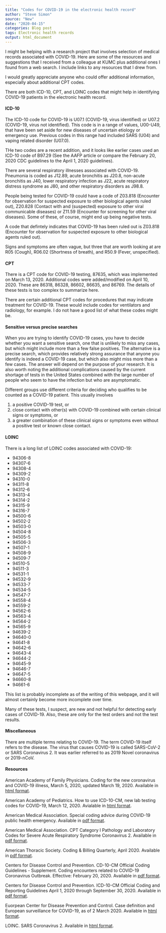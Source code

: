 ```yaml
---
title: "Codes for COVID-19 in the electronic health record"
author: "Steve Simon"
source: "New"
date: "2020-04-15"
categories: Blog post
tags: Electronic health records
output: html_document
---
```


I might be helping with a research project that involves selection of medical records associated with COVID-19. Here are some of the resources and suggestions that I received from a colleague at KUMC plus additional ones I found from a web search. I include links to any resources that I drew from.

I would greatly appreciate anyone who could offer additional information, especially about additional CPT codes.

<!---More--->

There are both ICD-10, CPT, and LOINC codes that might help in identifying COVID-19 patients in the electronic health record.

#### ICD-10

The ICD-10 code for COVID-19 is U07.1 (COVID-19, virus identified) or U07.2 (COVID-19, virus not identified). This code is in a range of values, U00-U49, that have been set aside for  new diseases of uncertain etiology or emergency use. Previous codes in this range had included SARS (U04) and vaping related disorder (U07.0).

THe two codes are a recent addition, and it looks like earlier cases used an ICD-10 code of B97.29 (See the AAFP article or compare the February 20, 2020 CDC guidelines to the April 1, 2020 guidelines).

There are several respiratory illnesses associated with COVID-19. Pneumonia is coded as J12.89, acute bronchitis as J20.8, non-acute bronchitis as J40, lower respiratory infection as J22, acute respiratory distress syndrome as J80, and other respiratory disorders as J98.8.

People being tested for COVID-19 could have a code of Z03.818 (Encounter for observation for suspected exposure to other biological agents ruled out), Z20.828 (Contact with and (suspected) exposure to other viral communicable diseases) or Z11.59 (Encounter for screening for other viral diseases). Some of these, of course, might end up being negative tests.

A code that defintely indicates that COVID-19 has been ruled out is Z03.818 (Encounter for observation for suspected exposure to other biological agents ruled out).

Signs and symptoms are often vague, but three that are worth looking at are R05 (Cough), R06.02 (Shortness of breath), and R50.9 (Fever, unspecified).

#### CPT

There is a CPT code for COVID-19 testing, 87635, which was implemented on March 13, 2020. Additional codes were added/modified on April 10, 2020. These are 86318, 86328, 86602, 86635, and 86769. The details of these tests is too complex to summarize here.

There are certain additional CPT codes for procedures that may indicate treatment for COVID-19. These would include codes for ventilators and radiology, for example. I do not have a good list of what these codes might be. 

#### Sensitive versus precise searches

When you are trying to identify COVID-19 cases, you have to decide whether you want a sensitive search, one that is unlikely to miss any cases, but which might include more than a few false positives. The alternative is a precise search, which provides relatively strong assurance that anyone you identify is indeed a COVID-19 case, but which also might miss more than a few cases. The answer will depend on the purpose of your research. It is also worth noting the additional complications caused by the current shortage of tests in the United States combined with the large number of people who seem to have the infection but who are asymptomatic.

Different groups use different criteria for deciding who qualifies to be counted as a COVID-19 patient. This usually involves 

1. a positive COVID-19 test, or 
2. close contact with other(s) with COVID-19 combined with certain clinical signs or symptoms, or 
3. a greater combination of these clinical signs or symptoms even without a positive test or known close contact.

#### LOINC

There is a long list of LOINC codes associated with COVID-19:

+ 94306-8
+ 94307-6
+ 94308-4
+ 94309-2
+ 94310-0
+ 94311-8
+ 94312-6
+ 94313-4
+ 94314-2
+ 94315-9
+ 94316-7
+ 94500-6
+ 94502-2
+ 94503-0
+ 94504-8
+ 94505-5
+ 94506-3
+ 94507-1
+ 94508-9
+ 94509-7
+ 94510-5
+ 94511-3
+ 94531-1
+ 94532-9
+ 94533-7
+ 94534-5
+ 94547-7
+ 94558-4
+ 94559-2
+ 94562-6
+ 94563-4
+ 94564-2
+ 94565-9
+ 94639-2
+ 94640-0
+ 94641-8
+ 94642-6
+ 94643-4
+ 94644-2
+ 94645-9
+ 94646-7
+ 94647-5
+ 94660-8
+ 94661-6

This list is probably incomplete as of the writing of this webpage, and it will almost certainly become more incomplete over time.

Many of these tests, I suspect, are new and not helpful for detecting early cases of COVID-19. Also, these are only for the test orders and not the test results.

#### Miscellaneous

There are multiple terms relating to COVID-19. The term COVID-19 itself refers to the disease. The virus that causes COVID-19 is called SARS-CoV-2 or SARS Coronavirus 2. It was earlier referred to as 2019 Novel coronavirus or 2019-nCoV.

#### Resources

American Academy of Family Physicians. Coding for the new coronavirus and COVID-19 illness, March 5, 2020, updated March 19, 2020. Available in [html format](https://www.aafp.org/journals/fpm/blogs/gettingpaid/entry/coronavirus_diagnosis_coding.html).

American Academy of Pediatrics. How to use ICD-10-CM, new lab testing codes for COVID-19, March 12, 2020. Avialable in [html format](https://www.aappublications.org/news/2020/03/12/coding031220).

American Medical Association. Special coding advice during COVID-19 public health emergency. Available in [pdf format](https://www.ama-assn.org/system/files/2020-04/covid-19-coding-advice.pdf).

American Medical Association. CPT Category I Pathology and Laboratory Codes for Severe
Acute Respiratory Syndrome Coronavirus 2. Available in [pdf format](https://www.ama-assn.org/system/files/2020-04/coronavirus-long-descriptors.pdf).

American Thoracic Society. Coding & Billing Quarterly, April 2020. Available in [pdf format](https://www.thoracic.org/about/newsroom/newsletters/coding-and-billing/resources/2020/cbq-april.pdf).

Centers for Disease Control and Prevention. CD-10-CM Official Coding Guidelines - Supplement. Coding encounters related to COVID-19 Coronavirus Outbreak. Effective: February 20, 2020. Available in [pdf format](https://www.cdc.gov/nchs/data/icd/ICD-10-CM-Official-Coding-Gudance-Interim-Advice-coronavirus-feb-20-2020.pdf).

Centers for Disease Control and Prevention. ICD-10-CM Official Coding and Reporting Guidelines April 1, 2020 through September 30, 2020. Available in [pdf format](https://www.cdc.gov/nchs/data/icd/COVID-19-guidelines-final.pdf).

Euorpean Center for Disease Prevention and Control. Case definition and European surveillance for COVID-19, as of 2 March 2020. Available in [html format](https://www.ecdc.europa.eu/en/case-definition-and-european-surveillance-human-infection-novel-coronavirus-2019-ncov).

LOINC. SARS Coronavirus 2. Available in [html format](https://loinc.org/sars-coronavirus-2/).

